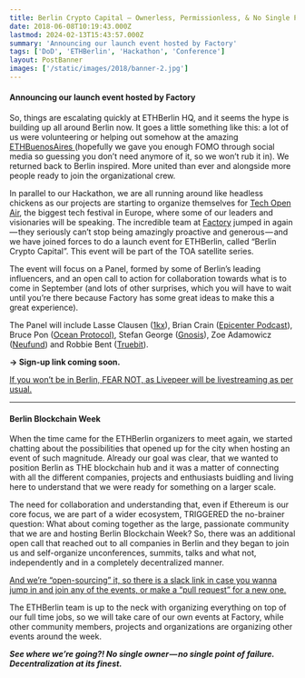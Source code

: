 ```yaml
---
title: Berlin Crypto Capital — Ownerless, Permissionless, & No Single Point of Failure
date: 2018-06-08T10:19:43.000Z
lastmod: 2024-02-13T15:43:57.000Z
summary: 'Announcing our launch event hosted by Factory'
tags: ['DoD', 'ETHBerlin', 'Hackathon', 'Conference']
layout: PostBanner
images: ['/static/images/2018/banner-2.jpg']
---
```


#### **Announcing our launch event hosted by Factory**

So, things are escalating quickly at ETHBerlin HQ, and it seems the hype is building up all around Berlin now. It goes a little something like this: a lot of us were volunteering or helping out somehow at the amazing [ETHBuenosAires ](http://ethbuenosaires.com)(hopefully we gave you enough FOMO through social media so guessing you don’t need anymore of it, so we won’t rub it in). We returned back to Berlin inspired. More united than ever and alongside more people ready to join the organizational crew.

In parallel to our Hackathon, we are all running around like headless chickens as our projects are starting to organize themselves for [Tech Open Air](http://toa.berlin), the biggest tech festival in Europe, where some of our leaders and visionaries will be speaking. The incredible team at [Factory](http://factory.berlin) jumped in again — they seriously can’t stop being amazingly proactive and generous — and we have joined forces to do a launch event for ETHBerlin, called “Berlin Crypto Capital”. This event will be part of the TOA satellite series.

The event will focus on a Panel, formed by some of Berlin’s leading influencers, and an open call to action for collaboration towards what is to come in September (and lots of other surprises, which you will have to wait until you’re there because Factory has some great ideas to make this a great experience).

The Panel will include Lasse Clausen ([1kx](http://1kx.network)), Brian Crain ([Epicenter Podcast](https://epicenter.tv)), Bruce Pon ([Ocean Protocol)](https://www.oceanprotocol.com), Stefan George ([Gnosis](https://gnosis.pm)), Zoe Adamowicz ([Neufund](https://neufund.org)) and Robbie Bent ([Truebit](https://truebit.io)).

**→ Sign-up link coming soon.**

[If you won’t be in Berlin, FEAR NOT, as Livepeer will be livestreaming as per usual.](http://livepeer.org)

---

#### **Berlin Blockchain Week**

When the time came for the ETHBerlin organizers to meet again, we started chatting about the possibilities that opened up for the city when hosting an event of such magnitude. Already our goal was clear, that we wanted to position Berlin as THE blockchain hub and it was a matter of connecting with all the different companies, projects and enthusiasts buidling and living here to understand that we were ready for something on a larger scale.

The need for collaboration and understanding that, even if Ethereum is our core focus, we are part of a wider ecosystem, TRIGGERED the no-brainer question: What about coming together as the large, passionate community that we are and hosting Berlin Blockchain Week? So, there was an additional open call that reached out to all companies in Berlin and they began to join us and self-organize unconferences, summits, talks and what not, independently and in a completely decentralized manner.

[And we’re “open-sourcing” it, so there is a slack link in case you wanna jump in and join any of the events, or make a “pull request” for a new one.](https://join.slack.com/t/berlinblockchainweek/shared_invite/enQtMzc0NjAwMDUxMjk2LTVkZmM1ZWRiMWIyZTFiMDk0ZDUzODIwNGQwOWRhN2U3MTVlMGE3NjIxNTNlYWFlYTk2ZWUxODEwNzQ3ODNiZTA)

The ETHBerlin team is up to the neck with organizing everything on top of our full time jobs, so we will take care of our own events at Factory, while other community members, projects and organizations are organizing other events around the week.

**_See where we’re going?! No single owner — no single point of failure. Decentralization at its finest._**

